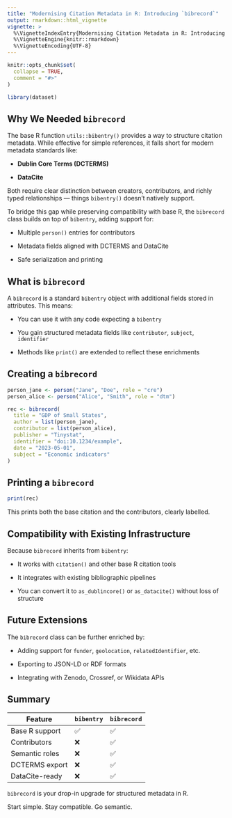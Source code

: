 ---
title: "Modernising Citation Metadata in R: Introducing `bibrecord`"
output: rmarkdown::html_vignette
vignette: >
  %\VignetteIndexEntry{Modernising Citation Metadata in R: Introducing `bibrecord`}
  %\VignetteEngine{knitr::rmarkdown}
  %\VignetteEncoding{UTF-8}
---

```{r setupvignette, include = FALSE}
knitr::opts_chunk$set(
  collapse = TRUE,
  comment = "#>"
)
```

```{r setup}
library(dataset)
```

## Why We Needed `bibrecord`

The base R function `utils::bibentry()` provides a way to structure citation metadata. While effective for simple references, it falls short for modern metadata standards like:

-   **Dublin Core Terms (DCTERMS)**

-   **DataCite**

Both require clear distinction between creators, contributors, and richly typed relationships — things `bibentry()` doesn't natively support.

To bridge this gap while preserving compatibility with base R, the `bibrecord` class builds on top of `bibentry`, adding support for:

-   Multiple `person()` entries for contributors

-   Metadata fields aligned with DCTERMS and DataCite

-   Safe serialization and printing

## What is `bibrecord`

A `bibrecord` is a standard `bibentry` object with additional fields stored in attributes. This means:

-   You can use it with any code expecting a `bibentry`

-   You gain structured metadata fields like `contributor`, `subject`, `identifier`

-   Methods like `print()` are extended to reflect these enrichments

## Creating a `bibrecord`

```{r bibrecord}
person_jane <- person("Jane", "Doe", role = "cre")
person_alice <- person("Alice", "Smith", role = "dtm")

rec <- bibrecord(
  title = "GDP of Small States",
  author = list(person_jane),
  contributor = list(person_alice),
  publisher = "Tinystat",
  identifier = "doi:10.1234/example",
  date = "2023-05-01",
  subject = "Economic indicators"
)
```


## Printing a `bibrecord`

```{r print}
print(rec)
```

This prints both the base citation and the contributors, clearly labelled.

## Compatibility with Existing Infrastructure

Because `bibrecord` inherits from `bibentry`:

-   It works with `citation()` and other base R citation tools

-   It integrates with existing bibliographic pipelines

-   You can convert it to `as_dublincore()` or `as_datacite()` without loss of structure

## Future Extensions

The `bibrecord` class can be further enriched by:

-   Adding support for `funder`, `geolocation`, `relatedIdentifier`, etc.

-   Exporting to JSON-LD or RDF formats

-   Integrating with Zenodo, Crossref, or Wikidata APIs

## Summary

| Feature        | `bibentry` | `bibrecord` |
|----------------|------------|-------------|
| Base R support | ✅         | ✅          |
| Contributors   | ❌         | ✅          |
| Semantic roles | ❌         | ✅          |
| DCTERMS export | ❌         | ✅          |
| DataCite-ready | ❌         | ✅          |

`bibrecord` is your drop-in upgrade for structured metadata in R.

Start simple. Stay compatible. Go semantic.
